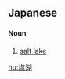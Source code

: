 ==Japanese==
{{ja-kanjitab|えん|こ|yomi=on}}

====Noun====
{{ja-noun|えんこ|kyu=鹽湖}}

# [[salt lake]]

[[hu:塩湖]]